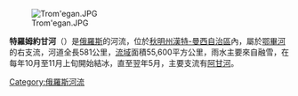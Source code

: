 {{Unreferenced|time=2017-07-10T18:38:36+00:00}}
[[Image:Trom'egan.JPG|thumb]]

'''特羅姆約甘河'''（{{lang-ru|Тромъёган}}）是[[俄羅斯|俄羅斯]]的河流，位於[[秋明州|秋明州]][[漢特-曼西自治區|漢特-曼西自治區]]內，屬於[[鄂畢河|鄂畢河]]的右支流，河道全長581公里，[[流域|流域]]面積55,600平方公里，雨水主要來自融雪，在每年10月至11月上旬開始結冰，直至翌年5月，主要支流有[[阿甘河|阿甘河]]。

{{Coord|61|12|56|N|74|28|15|E|display=title}}

{{鄂畢河}}

[[Category:俄羅斯河流|Category:俄羅斯河流]]

{{Russia-geo-stub}}